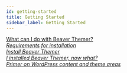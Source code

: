 ```yaml
---
id: getting-started
title: Getting Started
sidebar_label: Getting Started
---
```


<a className="jump-to" href="/next/beaver-themer/getting-started/what-can-i-do-with-beaver-themer" aria-label="What can I do with Beaver Themer?">
  <div className="jump-to--main">
    What can I do with Beaver Themer?
  </div>
  <div className="jump-to--icon">
    <i className="fas fa-chevron-right" />
  </div>
</a>

<a className="jump-to" href="/next/beaver-themer/getting-started/beaver-themer-requirements-for-installation" aria-label="Requirements for installation?">
  <div className="jump-to--main">
    Requirements for installation
  </div>
  <div className="jump-to--icon">
    <i className="fas fa-chevron-right" />
  </div>
</a>

<a className="jump-to" href="/next/beaver-themer/getting-started/install-beaver-themer" aria-label="Install Beaver Themer">
  <div className="jump-to--main">
    Install Beaver Themer
  </div>
  <div className="jump-to--icon">
    <i className="fas fa-chevron-right" />
  </div>
</a>

<a className="jump-to" href="/next/beaver-themer/getting-started/i-installed-beaver-themer-now-what" aria-label="I installed Beaver Themer, now what?">
  <div className="jump-to--main">
    I installed Beaver Themer, now what?
  </div>
  <div className="jump-to--icon">
    <i className="fas fa-chevron-right" />
  </div>
</a>

<a className="jump-to" href="/next/beaver-themer/getting-started/primer-on-wordpress-content-and-theme-areas-themer" aria-label="I installed Beaver Themer, now what?">
  <div className="jump-to--main">
    Primer on WordPress content and theme areas
  </div>
  <div className="jump-to--icon">
    <i className="fas fa-chevron-right" />
  </div>
</a>

